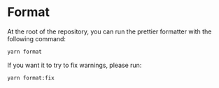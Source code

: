 # Format

At the root of the repository, you can run the prettier formatter with the following command:

```bash copy
yarn format
```

If you want it to try to fix warnings, please run:

```bash copy
yarn format:fix
```
